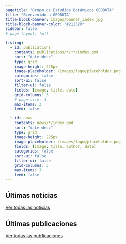 ```yaml
---
pagetitle: "Grupo de Estudios Botánicos GEOBOTA"
title: "Bienvenido a GEOBOTA"
title-block-banner: images/banner_index.jpg
title-block-banner-color: "#212529"
sidebar: false
# page-layout: full

listing:
  - id: publications
    contents: publications/*/**/index.qmd
    sort: "date desc"
    type: grid
    image-height: 225px
    image-placeholder: /images/logo/placeholder.png
    categories: false
    sort-ui: false
    filter-ui: false
    fields: [image, title, date]
    grid-columns: 3
    # page-size: 3
    max-items: 3
    feed: false

  - id: news
    contents: news/*/index.qmd
    sort: "date desc"
    type: grid
    image-height: 225px
    image-placeholder: /images/logo/placeholder.png
    fields: [image, title, author, date]
    categories: false
    sort-ui: false
    filter-ui: false
    grid-columns: 3
    max-items: 3
    feed: false
---
```


<!-- ::: {.column-screen} -->
<!-- ![](images/banner_index.jpg) -->
<!-- ::: -->

<!-- :::: {.g-col-12} -->

## Últimas noticias

::: {#news}
:::

[Ver todas las noticias](../news)
<!-- :::: -->

<!-- :::: {.g-col-12} -->

## Últimas publicaciones

::: {#publications}
:::
[Ver todas las publicaciones](../publications)
<!-- :::: -->